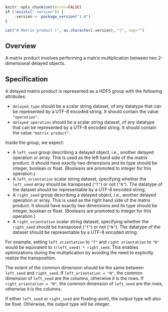 ```r
knitr::opts_chunk$set(error=FALSE)
if (!exists(".version")) {
    .version <- package_version("1.0")
}
```

```r
cat("# Matrix product (", as.character(.version), ")", sep="")
```

## Overview

A matrix product involves performing a matrix multiplication between two 2-dimensional delayed objects.

## Specification

A delayed matrix product is represented as a HDF5 group with the following attributes:

- `delayed_type` should be a scalar string dataset, of any datatype that can be represented by a UTF-8 encoded string.
  It should contain the value `"operation"`.
- `delayed_operation` should be a scalar string dataset, of any datatype that can be represented by a UTF-8 encoded string.
  It should contain the value `"matrix product"`.

Inside the group, we expect:

- A `left_seed` group describing a delayed object, i.e., another delayed operation or array.
  This is used as the left hand side of the matrix product.
  It should have exactly two dimensions and its type should be integer, boolean or float.
  (Booleans are promoted to integer for this operation.)
- A `left_orientation` scalar string dataset, specifying whether the `left_seed` array should be transposed (`"T"`) or not (`"N"`).
  The datatype of the dataset should be representable by a UTF-8 encoded string.
- A `right_seed` group describing a delayed object, i.e., another delayed operation or array.
  This is used as the right hand side of the matrix product.
  It should have exactly two dimensions and its type should be integer, boolean or float.
  (Booleans are promoted to integer for this operation.)
- A `right_orientation` scalar string dataset, specifying whether the `right_seed` should be transposed (`"T"`) or not (`"N"`).
  The datatype of the dataset should be representable by a UTF-8 encoded string.

For example, setting `left orientation` to `"T"` and `right orientation` to `"N"` would be equivalent to `t(left_seed) * right_seed`.
This enables optimizations during the multiplication by avoiding the need to explicitly realize the transposition.

The extent of the common dimension should be the same between `left_seed` and `right_seed`.
If `left_orientation = "N"`, the common dimension of `left_seed` are the columns, otherwise it is the rows.
If `right_orientation = "N"`, the common dimension of `left_seed` are the rows, otherwise it is the columns.

If either `left_seed` or `right_seed` are floating-point, the output type will also be float.
Otherwise, the output type will be integer.
